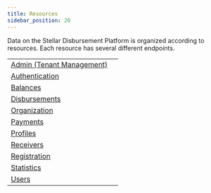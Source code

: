 ```yaml
---
title: Resources
sidebar_position: 20
---
```



Data on the Stellar Disbursement Platform is organized according to resources. Each resource has several different endpoints.

<MethodTable title="Resource Types">

| | |
| --------------------------------------------------- | --- |
| [Admin (Tenant Management)](./admin/README.mdx) | |
| [Authentication](./auth/README.mdx) | |
| [Balances](./balances/README.mdx) | |
| [Disbursements](./disbursements/README.mdx) | |
| [Organization](./organization/README.mdx) | |
| [Payments](./payments/README.mdx) | |
| [Profiles](./profile/README.mdx) | |
| [Receivers](./receivers/README.mdx) | |
| [Registration](./registration/README.mdx) | |
| [Statistics](./statistics/README.mdx) | |
| [Users](./users/README.mdx) | |

</MethodTable>
